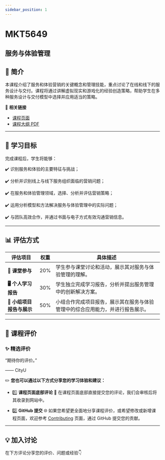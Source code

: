 ```yaml
---
sidebar_position: 1
---
```


# MKT5649
## 服务与体验管理

## **📘 简介**
本课程介绍了服务和体验营销的关键概念和管理技能，重点讨论了在线和线下的服务设计与交付。课程将通过讲解虚拟现实和游戏化的经验创造策略，帮助学生在多种服务设计与交付模型中选择并应用适当的策略。

🔗 **相关链接**
- [课程页面](https://www.cityu.edu.hk/catalogue/pg/202526/course/MKT5649.htm)
- [课程大纲 PDF](https://www.cityu.edu.hk/catalogue/pg/202526/course/MKT5649.pdf)

---

## **🎯 学习目标**

完成课程后，学生将能够：

✔️ 识别服务和体验的主要特征与挑战；

✔️ 分析并识别线上与线下服务组织面临的营销问题；

✔️ 在服务和体验管理领域，选择、分析并评估营销策略；

✔️ 运用分析模型和方法解决服务与体验管理中的实际问题；

✔️ 与团队高效合作，并通过书面与电子方式有效沟通营销信息。

---

## **📊 评估方式**

| **评估项目**          | **权重** | **具体描述**                                                                                       |
|----------------------|---------|---------------------------------------------------------------------------------------------------|
| **📝 课堂参与**       | 20%     | 学生参与课堂讨论和活动，展示其对服务与体验管理的理解。                                            |
| **🖥️ 个人学习报告**  | 30%     | 学生独立完成学习报告，分析并提出服务管理中的创新解决方案。                                        |
| **📄 小组项目报告与展示** | 50%     | 小组合作完成项目报告，展示其在服务与体验管理中的综合应用能力，并进行报告展示。                  |

---

## **💬 课程评价**

### ✨ **精选评价**
<div className={commentStyles.commentBox}>
    <p className={commentStyles.commentText}>
        “期待你的评价。”
    </p>
    <p className={commentStyles.commentAuthor}>—— CityU</p>
</div>

✏️ **您也可以通过以下方式分享您的学习体验和建议：**

- 1️⃣ **课程页面底部评论**
💬 在课程页面底部直接提交您的评论，我们会审核后将其收录到网站中。

- 2️⃣ **GitHub 提交**
🌐 如果您希望更全面地分享课程评价，或希望修改或新增课程页面，欢迎参考 [Contributing](/contributing) 页面，通过 GitHub 提交您的贡献。

---

## **💡 加入讨论**

在下方评论分享您的评价、问题或经验👇
<Utterances />